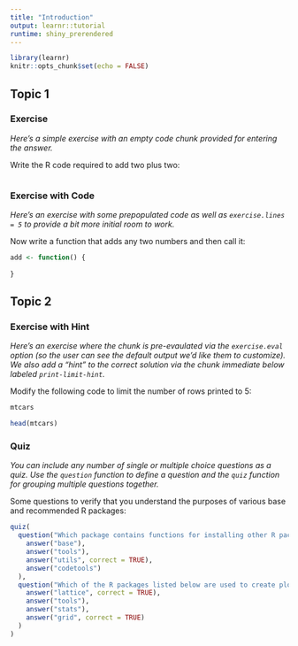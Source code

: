```yaml
---
title: "Introduction"
output: learnr::tutorial
runtime: shiny_prerendered
---
```


```r
library(learnr)
knitr::opts_chunk$set(echo = FALSE)
```


## Topic 1

### Exercise 

*Here's a simple exercise with an empty code chunk provided for entering the answer.*

Write the R code required to add two plus two:

```r

```

### Exercise with Code

*Here's an exercise with some prepopulated code as well as `exercise.lines = 5` to provide a bit more initial room to work.*

Now write a function that adds any two numbers and then call it:

```r
add <- function() {
  
}
```

## Topic 2

### Exercise with Hint

*Here's an exercise where the chunk is pre-evaulated via the `exercise.eval` option (so the user can see the default output we'd like them to customize). We also add a "hint" to the correct solution via the chunk immediate below labeled `print-limit-hint`.*

Modify the following code to limit the number of rows printed to 5:

```r
mtcars
```

```r
head(mtcars)
```

### Quiz

*You can include any number of single or multiple choice questions as a quiz. Use the `question` function to define a question and the `quiz` function for grouping multiple questions together.*

Some questions to verify that you understand the purposes of various base and recommended R packages:

```r
quiz(
  question("Which package contains functions for installing other R packages?",
    answer("base"),
    answer("tools"),
    answer("utils", correct = TRUE),
    answer("codetools")
  ),
  question("Which of the R packages listed below are used to create plots?",
    answer("lattice", correct = TRUE),
    answer("tools"),
    answer("stats"),
    answer("grid", correct = TRUE)
  )
)
```

